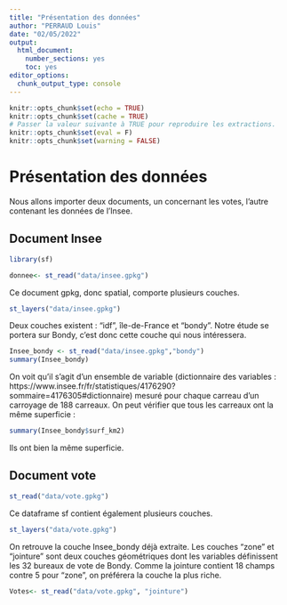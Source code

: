 ---
title: "Présentation des données"
author: "PERRAUD Louis"
date: "02/05/2022"
output: 
  html_document: 
    number_sections: yes
    toc: yes
editor_options: 
  chunk_output_type: console
---

```{r setup, include=FALSE}
knitr::opts_chunk$set(echo = TRUE)
knitr::opts_chunk$set(cache = TRUE)
# Passer la valeur suivante à TRUE pour reproduire les extractions.
knitr::opts_chunk$set(eval = F)
knitr::opts_chunk$set(warning = FALSE)
```

# Présentation des données

Nous allons importer deux documents, un concernant les votes, l'autre contenant les données de l'Insee.

## Document Insee
```{r}
library(sf)
```

```{r}
donnee<- st_read("data/insee.gpkg")
```

 Ce document gpkg, donc spatial, comporte plusieurs couches.
```{r}
st_layers("data/insee.gpkg")
```
 Deux couches existent : "idf", île-de-France et "bondy". Notre étude se portera sur Bondy, c'est donc cette couche qui nous intéressera.

```{r}
Insee_bondy <- st_read("data/insee.gpkg","bondy")
summary(Insee_bondy)
```
 On voit qu'il s'agit d'un ensemble de variable (dictionnaire des variables : https://www.insee.fr/fr/statistiques/4176290?sommaire=4176305#dictionnaire) mesuré pour chaque carreau d'un carroyage de 188 carreaux. On peut vérifier que tous les carreaux ont la même superficie :
```{r}
summary(Insee_bondy$surf_km2)
```
 Ils ont bien la même superficie.

## Document vote


```{r}
st_read("data/vote.gpkg")
```
Ce dataframe sf contient également plusieurs couches.
```{r}
st_layers("data/vote.gpkg")
```
On retrouve la couche Insee_bondy déjà extraite. Les couches "zone" et "jointure" sont deux couches géométriques dont les variables définissent les 32 bureaux de vote de Bondy. Comme la jointure contient 18 champs contre 5 pour "zone", on préférera la couche la plus riche.
```{r}
Votes<- st_read("data/vote.gpkg", "jointure")
```


